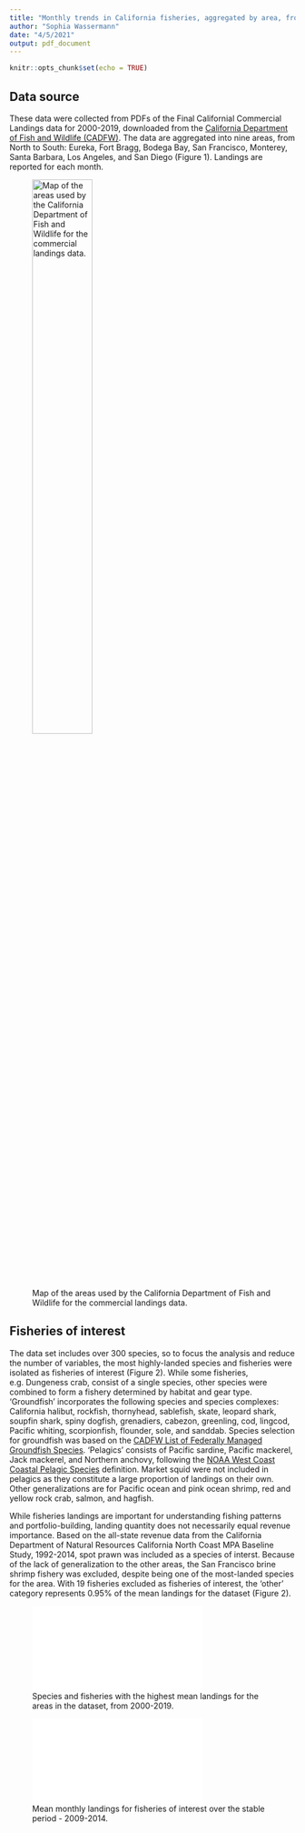 ```yaml
---
title: "Monthly trends in California fisheries, aggregated by area, from 2000-2019"
author: "Sophia Wassermann"
date: "4/5/2021"
output: pdf_document
---
```


```r
knitr::opts_chunk$set(echo = TRUE)
```

## Data source

These data were collected from PDFs of the Final Californial Commercial Landings data for 2000-2019, downloaded from the [California Department of Fish and Wildlife (CADFW)][1]. The data are aggregated into nine areas, from North to South: Eureka, Fort Bragg, Bodega Bay, San Francisco, Monterey, Santa Barbara, Los Angeles, and San Diego (Figure 1). Landings are reported for each month.

![Map of the areas used by the California Department of Fish and Wildlife for the commercial landings data.](Figures/areas_map.png){width=50%}

## Fisheries of interest

The data set includes over 300 species, so to focus the analysis and reduce the number of variables, the most highly-landed species and fisheries were isolated as fisheries of interest (Figure 2). While some fisheries, e.g. Dungeness crab, consist of a single species, other species were combined to form a fishery determined by habitat and gear type. 'Groundfish' incorporates the following species and species complexes: California halibut, rockfish, thornyhead, sablefish, skate, leopard shark, soupfin shark, spiny dogfish, grenadiers, cabezon, greenling, cod, lingcod, Pacific whiting, scorpionfish, flounder, sole, and sanddab. Species selection for groundfish was based on the [CADFW List of Federally Managed Groundfish Species][2]. 'Pelagics' consists of Pacific sardine, Pacific mackerel, Jack mackerel, and Northern anchovy, following the [NOAA West Coast Coastal Pelagic Species][3] definition. Market squid were not included in pelagics as they constitute a large proportion of landings on their own. Other generalizations are for Pacific ocean and pink ocean shrimp, red and yellow rock crab, salmon, and hagfish. 

While fisheries landings are important for understanding fishing patterns and portfolio-building, landing quantity does not necessarily equal revenue importance. Based on the all-state revenue data from the California Department of Natural Resources California North Coast MPA Baseline Study, 1992-2014, spot prawn was included as a species of interst. Because of the lack of generalization to the other areas, the San Francisco brine shrimp fishery was excluded, despite being one of the most-landed species for the area. With 19 fisheries excluded as fisheries of interest, the 'other' category represents 0.95% of the mean landings for the dataset (Figure 2).

![Species and fisheries with the highest mean landings for the areas in the dataset, from 2000-2019.](Figures/all_soi_landings.pdf)



![Mean monthly landings for fisheries of interest over the stable period - 2009-2014.](Figures/monthly_species_stable.pdf)

[1]: https://wildlife.ca.gov/Fishing/Commercial/Landings
[2]: https://wildlife.ca.gov/Conservation/Marine/Federal-Groundfish
[3]: https://www.fisheries.noaa.gov/species/west-coast-coastal-pelagic-species
